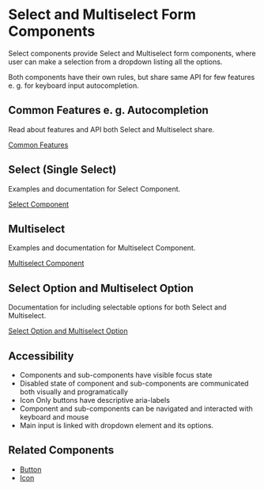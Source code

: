 
<Meta title="Components/Form/Select" />

# Select and Multiselect Form Components

Select components provide Select and Multiselect form components, where user can make a selection from a dropdown listing all the options.

Both components have their own rules, but share same API for few features e. g. for keyboard input autocompletion.

## Common Features e. g. Autocompletion

Read about features and API both Select and Multiselect share.

[Common Features](/docs/components-form-select-common-features--documentation)

## Select (Single Select)

Examples and documentation for Select Component.

[Select Component](/docs/components-form-select-select--documentation)

## Multiselect

Examples and documentation for Multiselect Component.

[Multiselect Component](/docs/components-form-select-multiselect--documentation)

## Select Option and Multiselect Option

Documentation for including selectable options for both Select and Multiselect.

[Select Option and Multiselect Option](/docs/components-form-select-select-and-multiselect-option--documentation)

## Accessibility

- Components and sub-components have visible focus state
- Disabled state of component and sub-components are communicated both visually and programatically
- Icon Only buttons have descriptive aria-labels
- Component and sub-components can be navigated and interacted with keyboard and mouse
- Main input is linked with dropdown element and its options.

## Related Components

- [Button](/docs/components-button--documentation)
- [Icon](/docs/components-icon--documentation)
